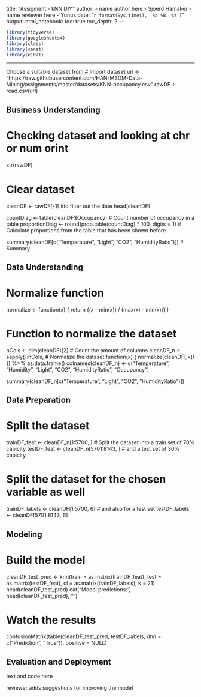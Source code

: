 title: "Assigment - kNN DIY"
author:
  - name author here - Sjoerd Hamaker
  - name reviewer here - Yunus
date: "`r format(Sys.time(), '%d %B, %Y')`"
output:
   html_notebook:
    toc: true
    toc_depth: 2
---


```r
library(tidyverse)
library(googlesheets4)
library(class)
library(caret)
library(e1071)

```

---

Choose a suitable dataset from
# Import dataset
url <- "https://raw.githubusercontent.com/HAN-M3DM-Data-Mining/assignments/master/datasets/KNN-occupancy.csv"
rawDF <- read.csv(url)


## Business Understanding
# Checking dataset and looking at chr or num orint
str(rawDF)

# Clear dataset
cleanDF <- rawDF[-1] #to filter out the date
head(cleanDF)

countDiag <- table(cleanDF$Occupancy) # Count number of occupancy in a table
proportionDiag <- round(prop.table(countDiag) * 100, digits = 1) # Calculate proportions from the table that has been shown before

summary(cleanDF[c("Temperature", "Light", "CO2", "HumidityRatio")]) # Summary 

## Data Understanding
# Normalize function
normalize <- function(x) {
  return ((x - min(x)) / (max(x) - min(x)))
}

# Function to normalize the dataset
nCols <- dim(cleanDF)[2] # Count the amount of columns
cleanDF_n <- sapply(1:nCols, # Normalize the dataset
                    function(x) {
                      normalize(cleanDF[,x])
                    }) %>% as.data.frame()
colnames(cleanDF_n) <- c("Temperature", "Humidity", "Light", "CO2", "HumidityRatio", "Occupancy")

summary(cleanDF_n[c("Temperature", "Light", "CO2", "HumidityRatio")])

## Data Preparation
# Split the dataset
trainDF_feat <- cleanDF_n[1:5700,  ] # Split the dataset into a train set of 70% capicity
testDF_feat <- cleanDF_n[5701:8143,  ] # and a test set of 30% capicity

# Split the dataset for the chosen variable as well
trainDF_labels <- cleanDF[1:5700,  6] 
# and also for a test set
testDF_labels <- cleanDF[5701:8143,  6] 


## Modeling
# Build the model
cleanDF_test_pred <- knn(train = as.matrix(trainDF_feat), test = as.matrix(testDF_feat), cl = as.matrix(trainDF_labels), k = 21)
head(cleanDF_test_pred)
cat("Model predictions:", head(cleanDF_test_pred), "\n") 

# Watch the results
confusionMatrix(table(cleanDF_test_pred, testDF_labels, dnn = c("Prediction", "True")), positive = NULL)

## Evaluation and Deployment
text and code here

reviewer adds suggestions for improving the model
